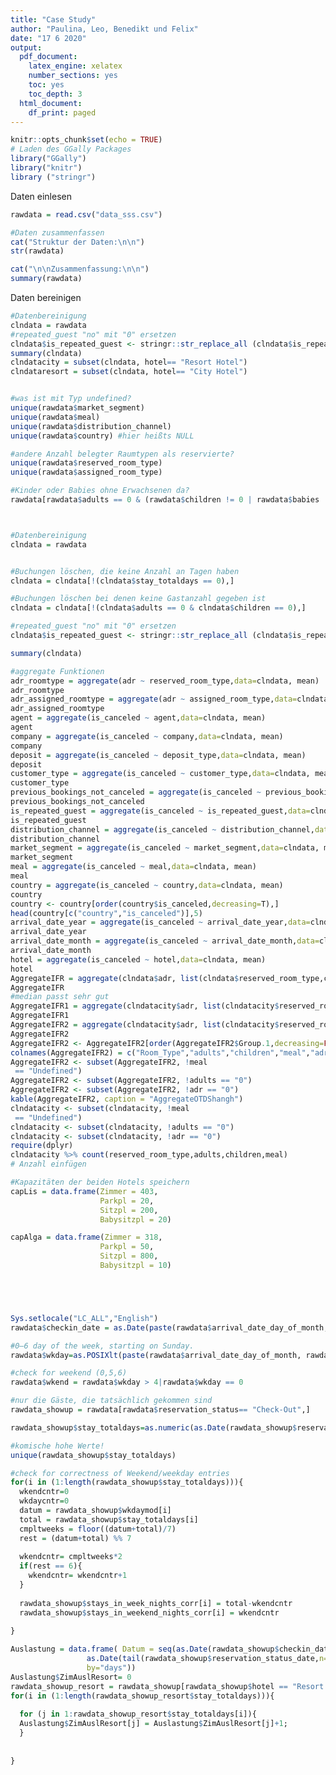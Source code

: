 ---
title: "Case Study"
author: "Paulina, Leo, Benedikt und Felix"
date: "17 6 2020"
output:
  pdf_document:
    latex_engine: xelatex
    number_sections: yes
    toc: yes
    toc_depth: 3
  html_document:
    df_print: paged
---
\pagebreak
```{r setup, include=FALSE}
knitr::opts_chunk$set(echo = TRUE)
# Laden des GGally Packages
library("GGally")
library("knitr")
library ("stringr")
```


Daten einlesen
```{r }
rawdata = read.csv("data_sss.csv")

#Daten zusammenfassen
cat("Struktur der Daten:\n\n")
str(rawdata)

cat("\n\nZusammenfassung:\n\n")
summary(rawdata)
```

Daten bereinigen
```{r }
#Datenbereinigung
clndata = rawdata
#repeated_guest "no" mit "0" ersetzen
clndata$is_repeated_guest <- stringr::str_replace_all (clndata$is_repeated_guest,pattern="no",repl="0")
summary(clndata)
clndatacity = subset(clndata, hotel== "Resort Hotel")
clndataresort = subset(clndata, hotel== "City Hotel")


#was ist mit Typ undefined?
unique(rawdata$market_segment)
unique(rawdata$meal)
unique(rawdata$distribution_channel)
unique(rawdata$country) #hier heißts NULL

#andere Anzahl belegter Raumtypen als reservierte?
unique(rawdata$reserved_room_type)
unique(rawdata$assigned_room_type)

#Kinder oder Babies ohne Erwachsenen da?
rawdata[rawdata$adults == 0 & (rawdata$children != 0 | rawdata$babies !=0),]



#Datenbereinigung
clndata = rawdata


#Buchungen löschen, die keine Anzahl an Tagen haben
clndata = clndata[!(clndata$stay_totaldays == 0),]

#Buchungen löschen bei denen keine Gastanzahl gegeben ist
clndata = clndata[!(clndata$adults == 0 & clndata$children == 0),]

#repeated_guest "no" mit "0" ersetzen
clndata$is_repeated_guest <- stringr::str_replace_all (clndata$is_repeated_guest,pattern="no",repl="0")

summary(clndata)

#aggregate Funktionen
adr_roomtype = aggregate(adr ~ reserved_room_type,data=clndata, mean)
adr_roomtype
adr_assigned_roomtype = aggregate(adr ~ assigned_room_type,data=clndata, mean)
adr_assigned_roomtype
agent = aggregate(is_canceled ~ agent,data=clndata, mean)
agent
company = aggregate(is_canceled ~ company,data=clndata, mean)
company
deposit = aggregate(is_canceled ~ deposit_type,data=clndata, mean)
deposit
customer_type = aggregate(is_canceled ~ customer_type,data=clndata, mean)
customer_type
previous_bookings_not_canceled = aggregate(is_canceled ~ previous_bookings_not_canceled,data=clndata, mean)
previous_bookings_not_canceled
is_repeated_guest = aggregate(is_canceled ~ is_repeated_guest,data=clndata, mean)
is_repeated_guest
distribution_channel = aggregate(is_canceled ~ distribution_channel,data=clndata, mean)
distribution_channel
market_segment = aggregate(is_canceled ~ market_segment,data=clndata, mean)
market_segment
meal = aggregate(is_canceled ~ meal,data=clndata, mean)
meal
country = aggregate(is_canceled ~ country,data=clndata, mean)
country
country <- country[order(country$is_canceled,decreasing=T),]
head(country[c("country","is_canceled")],5)
arrival_date_year = aggregate(is_canceled ~ arrival_date_year,data=clndata, mean)
arrival_date_year
arrival_date_month = aggregate(is_canceled ~ arrival_date_month,data=clndata, mean)
arrival_date_month
hotel = aggregate(is_canceled ~ hotel,data=clndata, mean)
hotel
AggregateIFR = aggregate(clndata$adr, list(clndata$reserved_room_type,clndata$adults), mean)
AggregateIFR
#median passt sehr gut
AggregateIFR1 = aggregate(clndatacity$adr, list(clndatacity$reserved_room_type,clndatacity$adults), median)
AggregateIFR1
AggregateIFR2 = aggregate(clndatacity$adr, list(clndatacity$reserved_room_type,clndatacity$adults,clndatacity$children,clndatacity$meal), median)
AggregateIFR2
AggregateIFR2 <- AggregateIFR2[order(AggregateIFR2$Group.1,decreasing=FALSE),]
colnames(AggregateIFR2) = c("Room_Type","adults","children","meal","adr")
AggregateIFR2 <- subset(AggregateIFR2, !meal
 == "Undefined")
AggregateIFR2 <- subset(AggregateIFR2, !adults == "0")
AggregateIFR2 <- subset(AggregateIFR2, !adr == "0")
kable(AggregateIFR2, caption = "AggregateOTDShangh")
clndatacity <- subset(clndatacity, !meal
 == "Undefined")
clndatacity <- subset(clndatacity, !adults == "0")
clndatacity <- subset(clndatacity, !adr == "0")
require(dplyr)
clndatacity %>% count(reserved_room_type,adults,children,meal)
# Anzahl einfügen
```

```{r }
#Kapazitäten der beiden Hotels speichern
capLis = data.frame(Zimmer = 403,
                    Parkpl = 20,
                    Sitzpl = 200,
                    Babysitzpl = 20)

capAlga = data.frame(Zimmer = 318,
                    Parkpl = 50,
                    Sitzpl = 800,
                    Babysitzpl = 10)





Sys.setlocale("LC_ALL","English")
rawdata$checkin_date = as.Date(paste(rawdata$arrival_date_day_of_month, rawdata$arrival_date_month, rawdata$arrival_date_year,sep = "/"),format="%d/%B/%Y")

#0–6 day of the week, starting on Sunday.
rawdata$wkday=as.POSIXlt(paste(rawdata$arrival_date_day_of_month, rawdata$arrival_date_month, rawdata$arrival_date_year,sep = "/"),format="%d/%B/%Y")$wday

#check for weekend (0,5,6)
rawdata$wkend = rawdata$wkday > 4|rawdata$wkday == 0

#nur die Gäste, die tatsächlich gekommen sind
rawdata_showup = rawdata[rawdata$reservation_status== "Check-Out",]

rawdata_showup$stay_totaldays=as.numeric(as.Date(rawdata_showup$reservation_status_date)-rawdata_showup$checkin_date)

#komische hohe Werte!
unique(rawdata_showup$stay_totaldays)

#check for correctness of Weekend/weekday entries
for(i in (1:length(rawdata_showup$stay_totaldays))){
  wkendcntr=0
  wkdaycntr=0
  datum = rawdata_showup$wkdaymod[i]
  total = rawdata_showup$stay_totaldays[i]
  cmpltweeks = floor((datum+total)/7)
  rest = (datum+total) %% 7
  
  wkendcntr= cmpltweeks*2
  if(rest == 6){
    wkendcntr= wkendcntr+1
  }
  
  rawdata_showup$stays_in_week_nights_corr[i] = total-wkendcntr
  rawdata_showup$stays_in_weekend_nights_corr[i] = wkendcntr
  
}

Auslastung = data.frame( Datum = seq(as.Date(rawdata_showup$checkin_date[1]), 
                 as.Date(tail(rawdata_showup$reservation_status_date,n=1)), 
                 by="days"))
Auslastung$ZimAuslResort= 0
rawdata_showup_resort = rawdata_showup[rawdata_showup$hotel == "Resort Hotel",]
for(i in (1:length(rawdata_showup_resort$stay_totaldays))){
  
  for (j in 1:rawdata_showup_resort$stay_totaldays[i]){
  Auslastung$ZimAuslResort[j] = Auslastung$ZimAuslResort[j]+1;
  }
  
  
}


```